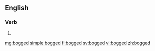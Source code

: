 ==English==

===Verb===
{{head|en|verb form}}

# {{en-past of|bog}}

[[mg:bogged]]
[[simple:bogged]]
[[fi:bogged]]
[[sv:bogged]]
[[vi:bogged]]
[[zh:bogged]]